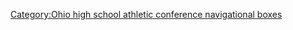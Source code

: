 {{navbox
| name       = Southern Hills Athletic League
| title      = [[俄亥俄州高中体育联盟#南部丘陵体育联盟|南部丘陵体育联盟 (俄亥俄州)]]
| state      = {{{state|autocollapse}}}
| listclass  = hlist
| list1      = 
* [[Eastern High School (Sardinia, Ohio)|Sardinia Eastern Brown]] (勇士)
* [[Fairfield High School (Leesburg, Ohio)|Leesburg Fairfield]] (雄狮)
* [[Fayetteville-Perry High School|Fayetteville-Perry]] (火箭)
* [[Lynchburg-Clay High School|Lynchburg-Clay]] (野马)
* [[曼彻斯特高中 (俄亥俄州曼彻斯特)|曼彻斯特]] (灰狗)
* [[North Adams High School (Seaman, Ohio)|Seaman North Adams]] (Green Devils)
* [[Peebles High School (Ohio)|Peebles]] (Indians)
* [[Ripley-Union-Lewis-Huntington High School|Ripley-Union-Lewis-Huntington]] (Blue Jays)
* [[West Union High School (Ohio)|West Union]] (飞龙)
* Mowrystown [[Whiteoak High School|Whiteoak]] (野猫)
}}<noinclude>
{{collapsible option}}
[[Category:Ohio high school athletic conference navigational boxes]]
</noinclude>